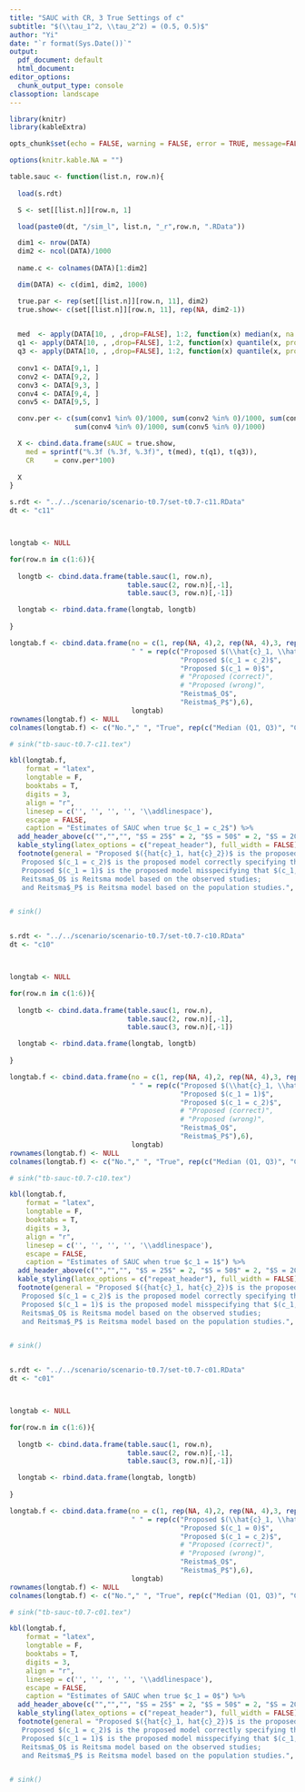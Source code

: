 ```yaml
---
title: "SAUC with CR, 3 True Settings of c"
subtitle: "$(\\tau_1^2, \\tau_2^2) = (0.5, 0.5)$"
author: "Yi"
date: "`r format(Sys.Date())`"
output:
  pdf_document: default
  html_document: 
editor_options:
  chunk_output_type: console
classoption: landscape
---
```


```r

library(knitr)
library(kableExtra)

opts_chunk$set(echo = FALSE, warning = FALSE, error = TRUE, message=FALSE, comment="")

options(knitr.kable.NA = "")

table.sauc <- function(list.n, row.n){
 
  load(s.rdt) 

  S <- set[[list.n]][row.n, 1]

  load(paste0(dt, "/sim_l", list.n, "_r",row.n, ".RData"))

  dim1 <- nrow(DATA)
  dim2 <- ncol(DATA)/1000
  
  name.c <- colnames(DATA)[1:dim2]

  dim(DATA) <- c(dim1, dim2, 1000)

  true.par <- rep(set[[list.n]][row.n, 11], dim2)
  true.show<- c(set[[list.n]][row.n, 11], rep(NA, dim2-1))

  
  med  <- apply(DATA[10, , ,drop=FALSE], 1:2, function(x) median(x, na.rm = TRUE)) #- true.par
  q1 <- apply(DATA[10, , ,drop=FALSE], 1:2, function(x) quantile(x, prob =0.25, na.rm = TRUE))
  q3 <- apply(DATA[10, , ,drop=FALSE], 1:2, function(x) quantile(x, prob =0.75, na.rm = TRUE))
  
  conv1 <- DATA[9,1, ]
  conv2 <- DATA[9,2, ]
  conv3 <- DATA[9,3, ]
  conv4 <- DATA[9,4, ]
  conv5 <- DATA[9,5, ]

  conv.per <- c(sum(conv1 %in% 0)/1000, sum(conv2 %in% 0)/1000, sum(conv3 %in% 0)/1000, 
                sum(conv4 %in% 0)/1000, sum(conv5 %in% 0)/1000)

  X <- cbind.data.frame(sAUC = true.show,
    med = sprintf("%.3f (%.3f, %.3f)", t(med), t(q1), t(q3)),
    CR     = conv.per*100)
  
  X
}

```





```r

s.rdt <- "../../scenario/scenario-t0.7/set-t0.7-c11.RData"
dt <- "c11"



longtab <- NULL

for(row.n in c(1:6)){
  
  longtb <- cbind.data.frame(table.sauc(1, row.n),
                             table.sauc(2, row.n)[,-1],
                             table.sauc(3, row.n)[,-1])

  longtab <- rbind.data.frame(longtab, longtb)
  
}

longtab.f <- cbind.data.frame(no = c(1, rep(NA, 4),2, rep(NA, 4),3, rep(NA, 4),4, rep(NA, 4),5, rep(NA, 4),6, rep(NA, 4) ),
                              " " = rep(c("Proposed $(\\hat{c}_1, \\hat{c}_2)$",
                                          "Proposed $(c_1 = c_2)$",
                                          "Proposed $(c_1 = 0)$",
                                          # "Proposed (correct)",
                                          # "Proposed (wrong)",
                                          "Reistma$_O$",
                                          "Reistma$_P$"),6),
                              longtab)
rownames(longtab.f) <- NULL
colnames(longtab.f) <- c("No."," ", "True", rep(c("Median (Q1, Q3)", "CR"), 3))

# sink("tb-sauc-t0.7-c11.tex")

kbl(longtab.f, 
    format = "latex",
    longtable = F, 
    booktabs = T, 
    digits = 3,
    align = "r",
    linesep = c('', '', '', '', '\\addlinespace'),
    escape = FALSE,
    caption = "Estimates of SAUC when true $c_1 = c_2$") %>% 
  add_header_above(c("","","", "$S = 25$" = 2, "$S = 50$" = 2, "$S = 200$" = 2), escape = FALSE) %>% 
  kable_styling(latex_options = c("repeat_header"), full_width = FALSE) %>%
  footnote(general = "Proposed $({hat{c}_1, hat{c}_2})$ is the proposed model estimating $(c_1, c_2)$;
   Proposed $(c_1 = c_2)$ is the proposed model correctly specifying that $c_1=c_2$;
   Proposed $(c_1 = 1)$ is the proposed model misspecifying that $(c_1, c_2) = (1,0)$;
   Reitsma$_O$ is Reitsma model based on the observed studies;
   and Reitsma$_P$ is Reitsma model based on the population studies.", escape = FALSE, threeparttable = TRUE)


# sink()



```


```r

s.rdt <- "../../scenario/scenario-t0.7/set-t0.7-c10.RData"
dt <- "c10"



longtab <- NULL

for(row.n in c(1:6)){
  
  longtb <- cbind.data.frame(table.sauc(1, row.n),
                             table.sauc(2, row.n)[,-1],
                             table.sauc(3, row.n)[,-1])

  longtab <- rbind.data.frame(longtab, longtb)
  
}

longtab.f <- cbind.data.frame(no = c(1, rep(NA, 4),2, rep(NA, 4),3, rep(NA, 4),4, rep(NA, 4),5, rep(NA, 4),6, rep(NA, 4) ),
                              " " = rep(c("Proposed $(\\hat{c}_1, \\hat{c}_2)$",
                                          "Proposed $(c_1 = 1)$",
                                          "Proposed $(c_1 = c_2)$",
                                          # "Proposed (correct)",
                                          # "Proposed (wrong)",
                                          "Reistma$_O$",
                                          "Reistma$_P$"),6),
                              longtab)
rownames(longtab.f) <- NULL
colnames(longtab.f) <- c("No."," ", "True", rep(c("Median (Q1, Q3)", "CR"), 3))

# sink("tb-sauc-t0.7-c10.tex")

kbl(longtab.f, 
    format = "latex",
    longtable = F, 
    booktabs = T, 
    digits = 3,
    align = "r",
    linesep = c('', '', '', '', '\\addlinespace'),
    escape = FALSE,
    caption = "Estimates of SAUC when true $c_1 = 1$") %>% 
  add_header_above(c("","","", "$S = 25$" = 2, "$S = 50$" = 2, "$S = 200$" = 2), escape = FALSE) %>% 
  kable_styling(latex_options = c("repeat_header"), full_width = FALSE) %>%
  footnote(general = "Proposed $({hat{c}_1, hat{c}_2})$ is the proposed model estimating $(c_1, c_2)$;
   Proposed $(c_1 = c_2)$ is the proposed model correctly specifying that $c_1=c_2$;
   Proposed $(c_1 = 1)$ is the proposed model misspecifying that $(c_1, c_2) = (1,0)$;
   Reitsma$_O$ is Reitsma model based on the observed studies;
   and Reitsma$_P$ is Reitsma model based on the population studies.", escape = FALSE, threeparttable = TRUE)


# sink()



```




```r

s.rdt <- "../../scenario/scenario-t0.7/set-t0.7-c01.RData"
dt <- "c01"



longtab <- NULL

for(row.n in c(1:6)){
  
  longtb <- cbind.data.frame(table.sauc(1, row.n),
                             table.sauc(2, row.n)[,-1],
                             table.sauc(3, row.n)[,-1])

  longtab <- rbind.data.frame(longtab, longtb)
  
}

longtab.f <- cbind.data.frame(no = c(1, rep(NA, 4),2, rep(NA, 4),3, rep(NA, 4),4, rep(NA, 4),5, rep(NA, 4),6, rep(NA, 4) ),
                              " " = rep(c("Proposed $(\\hat{c}_1, \\hat{c}_2)$",
                                          "Proposed $(c_1 = 0)$",
                                          "Proposed $(c_1 = c_2)$",
                                          # "Proposed (correct)",
                                          # "Proposed (wrong)",
                                          "Reistma$_O$",
                                          "Reistma$_P$"),6),
                              longtab)
rownames(longtab.f) <- NULL
colnames(longtab.f) <- c("No."," ", "True", rep(c("Median (Q1, Q3)", "CR"), 3))

# sink("tb-sauc-t0.7-c01.tex")

kbl(longtab.f, 
    format = "latex",
    longtable = F, 
    booktabs = T, 
    digits = 3,
    align = "r",
    linesep = c('', '', '', '', '\\addlinespace'),
    escape = FALSE,
    caption = "Estimates of SAUC when true $c_1 = 0$") %>% 
  add_header_above(c("","","", "$S = 25$" = 2, "$S = 50$" = 2, "$S = 200$" = 2), escape = FALSE) %>% 
  kable_styling(latex_options = c("repeat_header"), full_width = FALSE) %>%
  footnote(general = "Proposed $({hat{c}_1, hat{c}_2})$ is the proposed model estimating $(c_1, c_2)$;
   Proposed $(c_1 = c_2)$ is the proposed model correctly specifying that $c_1=c_2$;
   Proposed $(c_1 = 1)$ is the proposed model misspecifying that $(c_1, c_2) = (1,0)$;
   Reitsma$_O$ is Reitsma model based on the observed studies;
   and Reitsma$_P$ is Reitsma model based on the population studies.", escape = FALSE, threeparttable = TRUE)


# sink()



```

